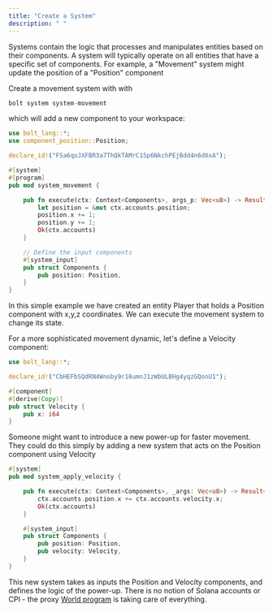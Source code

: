 ```yaml
---
title: "Create a System"
description: " "
---
```


Systems contain the logic that processes and manipulates entities based on their components. A system will typically operate on all entities that have a specific set of components. For example, a "Movement" system might update the position of a "Position" component

Create a movement system with with

```rust
bolt system system-movement
```

which will add a new component to your workspace:

```rust
use bolt_lang::*;
use component_position::Position;

declare_id!("FSa6qoJXFBR3a7ThQkTAMrC15p6NkchPEjBdd4n6dXxA");

#[system]
#[program]
pub mod system_movement {

    pub fn execute(ctx: Context<Components>, args_p: Vec<u8>) -> Result<Components> {
        let position = &mut ctx.accounts.position;
        position.x += 1;
        position.y += 1;
        Ok(ctx.accounts)
    }

    // Define the input components
    #[system_input]
    pub struct Components {
        pub position: Position,
    }
}

```

In this simple example we have created an entity Player that holds a Position component with x,y,z coordinates. We can execute the movement system to change its state.

For a more sophisticated movement dynamic, let's define a Velocity component:

```rust
use bolt_lang::*;

declare_id!("CbHEFbSQdRN4Wnoby9r16umnJ1zWbULBHg4yqzGQonU1");

#[component]
#[derive(Copy)]
pub struct Velocity {
    pub x: i64
}
```

Someone might want to introduce a new power-up for faster movement. They could do this simply by adding a new system that acts on the Position component using Velocity

```rust
#[system]
pub mod system_apply_velocity {

    pub fn execute(ctx: Context<Components>, _args: Vec<u8>) -> Result<Components> {
        ctx.accounts.position.x += ctx.accounts.velocity.x;
        Ok(ctx.accounts)
    }

    #[system_input]
    pub struct Components {
        pub position: Position,
        pub velocity: Velocity,
    }
}
```

This new system takes as inputs the Position and Velocity components, and defines the logic of the power-up. There is no notion of Solana accounts or CPI - the proxy [World program](https://github.com/magicblock-labs/bolt/tree/main/programs/world) is taking care of everything.

